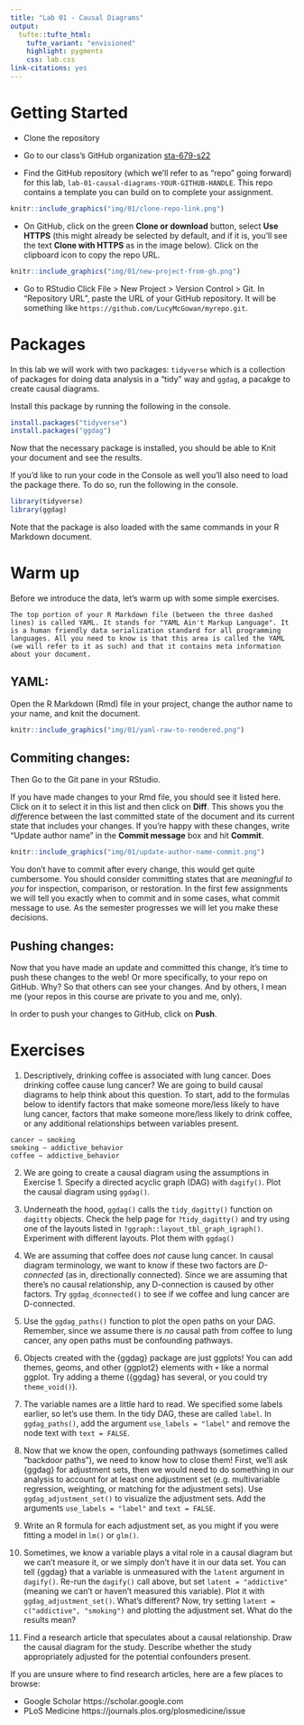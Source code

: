 ```yaml
---
title: "Lab 01 - Causal Diagrams"
output: 
  tufte::tufte_html:
    tufte_variant: "envisioned"
    highlight: pygments
    css: lab.css
link-citations: yes
---
```


# Getting Started

- Clone the repository 

- Go to our class's GitHub organization [sta-679-s22](https://github.com/sta-679-s22)
- Find the GitHub repository (which we'll refer to as "repo" going forward) for this lab, `lab-01-causal-diagrams-YOUR-GITHUB-HANDLE`. This repo contains a template you can build on to complete your assignment.

```r
knitr::include_graphics("img/01/clone-repo-link.png")
```

- On GitHub, click on the green **Clone or download** button, select **Use HTTPS** (this might already be selected by default, and if it is, you'll see the text **Clone with HTTPS** as in the image below). Click on the clipboard icon to copy the repo URL.

```r
knitr::include_graphics("img/01/new-project-from-gh.png")
```

- Go to RStudio Click File > New Project > Version Control > Git. In "Repository URL", paste the URL of your GitHub repository. It will be something like `https://github.com/LucyMcGowan/myrepo.git`.

# Packages

In this lab we will work with two packages: `tidyverse` which is a collection of packages for doing data analysis in a "tidy" way and `ggdag`, a pacakge to create causal diagrams.

Install this package by running the following in the console.

```r
install.packages("tidyverse")
install.packages("ggdag")
```

Now that the necessary package is installed, you should be able to Knit your document and see the results.

If you'd like to run your code in the Console as well you'll also need to load the package there. To do so, run the following in the console. 

```r
library(tidyverse) 
library(ggdag)
```

Note that the package is also loaded with the same commands in your R Markdown document.

# Warm up

Before we introduce the data, let's warm up with some simple exercises. 


```marginfigure
The top portion of your R Markdown file (between the three dashed lines) is called YAML. It stands for "YAML Ain't Markup Language". It is a human friendly data serialization standard for all programming languages. All you need to know is that this area is called the YAML (we will refer to it as such) and that it contains meta information about your document.
```

## YAML: 

Open the R Markdown (Rmd) file in your project, change the author name to your name, and knit the document.

```r
knitr::include_graphics("img/01/yaml-raw-to-rendered.png")
```

## Commiting changes:

Then Go to the Git pane in your RStudio.

If you have made changes to your Rmd file, you should see it listed here. Click on it to select it in this list and then click on **Diff**. This shows you the *diff*erence between the last committed state of the document and its current state that includes your changes. If you're happy with these changes, write "Update author name" in the **Commit message** box and hit **Commit**.

```r
knitr::include_graphics("img/01/update-author-name-commit.png")
```

You don't have to commit after every change, this would get quite cumbersome. You should consider committing states that are *meaningful to you* for inspection, comparison, or restoration. In the first few assignments we will tell you exactly when to commit and in some cases, what commit message to use. As the semester progresses we will let you make these decisions.

## Pushing changes: 

Now that you have made an update and committed this change, it's time to push these changes to the web! Or more specifically, to your repo on GitHub. Why? So that others can see your changes. And by others, I mean me (your repos in this course are private to you and me, only). 

In order to push your changes to GitHub, click on **Push**. 

# Exercises

1. Descriptively, drinking coffee is associated with lung cancer. Does drinking coffee cause lung cancer? We are going to build causal diagrams to help think about this question. To start, add to the formulas below to identify factors that make someone more/less likely to have lung cancer, factors that make someone more/less likely to drink coffee, or any additional relationships between variables present. 

`cancer ~ smoking`  
`smoking ~ addictive_behavior`  
`coffee ~ addictive_behavior`  

2. We are going to create a causal diagram using the assumptions in Exercise 1. Specify a directed acyclic graph (DAG) with `dagify()`. Plot the causal diagram using `ggdag()`.

3. Underneath the hood, `ggdag()` calls the `tidy_dagitty()` function on `dagitty` objects. Check the help page for `?tidy_dagitty()` and try using one of the layouts listed in `?ggraph::layout_tbl_graph_igraph()`. Experiment with different layouts. Plot them with `ggdag()`

4. We are assuming that coffee does *not* cause lung cancer. In causal diagram terminology, we want to know if these two factors are *D-connected* (as in, directionally connected). Since we are assuming that there's no causal relationship, any D-connection is caused by other factors. Try `ggdag_dconnected()` to see if we coffee and lung cancer are D-connected.

5.  Use the `ggdag_paths()` function to plot the open paths on your DAG. Remember, since we assume there is *no* causal path from coffee to lung cancer, any open paths must be confounding pathways. 

6. Objects created with the {ggdag} package are just ggplots! You can add themes, geoms, and other {ggplot2} elements with `+` like a normal ggplot. Try adding a theme ({ggdag} has several, or you could try `theme_void()`).

7. The variable names are a little hard to read. We specified some labels earlier, so let's use them. In the tidy DAG, these are called `label`. In `ggdag_paths()`, add the argument `use_labels = "label"` and remove the node text with `text = FALSE`.

8. Now that we know the open, confounding pathways (sometimes called "backdoor paths"), we need to know how to close them! First, we'll ask {ggdag} for adjustment sets, then we would need to do something in our analysis to account for at least one adjustment set (e.g. multivariable regression, weighting, or matching for the adjustment sets). Use `ggdag_adjustment_set()` to visualize the adjustment sets. Add the arguments `use_labels = "label"` and `text = FALSE`.

9. Write an R formula for each adjustment set, as you might if you were fitting a model in `lm()` or `glm()`.

10. Sometimes, we know a variable plays a vital role in a causal diagram but we can't measure it, or we simply don't have it in our data set. You can tell {ggdag} that a variable is unmeasured with the `latent` argument in `dagify()`. Re-run the `dagify()` call above, but set `latent = "addictive"` (meaning we can't or haven't measured this variable). Plot it with `ggdag_adjustment_set()`. What's different? Now, try setting `latent = c("addictive", "smoking")` and plotting the adjustment set. What do the results mean?

11. Find a research article that speculates about a causal relationship. Draw the causal diagram for the study. Describe whether the study appropriately adjusted for the potential confounders present. 

If you are unsure where to find research articles, here are a few places to browse:

* Google Scholar https://scholar.google.com
* PLoS Medicine https://journals.plos.org/plosmedicine/issue


